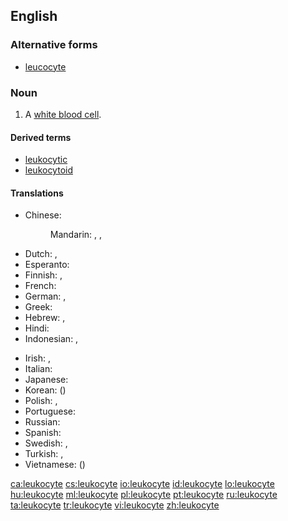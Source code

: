 ==English==
{{wikipedia}}

===Alternative forms===
* [[leucocyte]]

===Noun===
{{en-noun}}

# {{context|hematology|cytology|immunology|lang=en}} A [[white blood cell]].

====Derived terms====
* [[leukocytic]]
* [[leukocytoid]]

====Translations====
{{trans-top|a white blood cell}}
* Chinese:
*: Mandarin: {{t+|cmn|白血球|tr=báixuèqiú|sc=Hani}}, {{t+|cmn|白細胞|sc=Hani}}, {{t|cmn|白细胞|tr=báixìbāo|sc=Hani}}
* Dutch: {{t+|nl|leukocyt|m}}, {{t|nl|witte bloedcel|f|m}}
* Esperanto: {{t|eo|leŭkocito}}
* Finnish: {{t+|fi|valkosolu}}, {{t+|fi|leukosyytti}}
* French: {{t+|fr|leucocyte|m}}
* German: {{t+|de|Leukozyt|m}}, {{t|de|weißes Blutkörperchen|n}}
* Greek: {{t|el|λευκό αιμοσφαίριο|n|tr=lefkó aimosfaírio}}
* Hebrew: {{t+|he|תא דם לבן}}, {{t|he|לויקוציט}}
* Hindi: {{t|hi|श्वेताणु|m|tr=śvetāṇu|sc=Deva}}
* Indonesian: {{t+|id|leukosit}}, {{t+|id|sel darah putih}}
{{trans-mid}}
* Irish: {{t|ga|leocaicít|f}}, {{t|ga|fuilchill bhán|f}}
* Italian: {{t+|it|leucocita|m}}
* Japanese: {{t|ja|白血球|tr=はっけっきゅう, hakkekkyū}}
* Korean: {{t+|ko|백혈구|tr=baekhyeolgu|sc=Kore}} ({{t+|ko|白血球|sc=Kore}})
* Polish: {{t|pl|leukocyt|m}}, {{t|pl|krwinka biała|f}}
* Portuguese: {{t+|pt|leucócito|m}}
* Russian: {{t+|ru|лейкоци́т|m}}
* Spanish: {{t+|es|leucocito|m}}
* Swedish: {{t+|sv|leukocyt}}, {{t+|sv|vit blodkropp}}
* Turkish: {{t+|tr|akyuvar}}, {{t+|tr|lökosit}}
* Vietnamese: {{t|vi|bạch huyết cầu}} ({{t|vi|白血球}})
{{trans-bottom}}

[[ca:leukocyte]]
[[cs:leukocyte]]
[[io:leukocyte]]
[[id:leukocyte]]
[[lo:leukocyte]]
[[hu:leukocyte]]
[[ml:leukocyte]]
[[pl:leukocyte]]
[[pt:leukocyte]]
[[ru:leukocyte]]
[[ta:leukocyte]]
[[tr:leukocyte]]
[[vi:leukocyte]]
[[zh:leukocyte]]